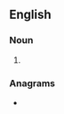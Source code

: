 ==English==

===Noun===
{{head|en|noun plural form}}

# {{plural of|domainer|lang=en}}

===Anagrams===
* {{anagrams|en|Armenoids|Romanised|disenamor|masonried|randomise|romanised}}